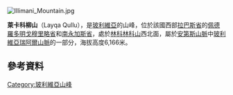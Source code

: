 [[Image:Illimani_Mountain.jpg|right]]
{{Coord|16|39|12|S|67|46|0|W|display=title}}

'''萊卡科柳山'''（Layqa Qullu），是[[玻利維亞|玻利維亞]]的山峰，位於該國西部[[拉巴斯省|拉巴斯省]]的[[佩德羅多明戈穆里略省|佩德羅多明戈穆里略省]]和[[南永加斯省|南永加斯省]]，處於[[林科林科山|林科林科山]]西北面，屬於[[安第斯山脈|安第斯山脈]]中[[玻利維亞瑞阿爾山脈|玻利維亞瑞阿爾山脈]]的一部分，海拔高度6,166米。

==參考資料==
{{cite web|url=http://www.ine.gob.bo/publicaciones/visorPdf.aspx?Codigo=021201&tipo=1|title=Irupana|author=<!--Staff writer(s); no by-line.-->|date=|website=|publisher=INE, Bolivia|accessdate=November 4, 2014|deadurl=yes|archiveurl=https://web.archive.org/web/20141029154208/http://www.ine.gob.bo/publicaciones/visorPdf.aspx?Codigo=021201&tipo=1|archivedate=2014-10-29}}

{{Bolivia-geo-stub}}
[[Category:玻利維亞山峰|Category:玻利維亞山峰]]